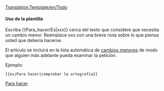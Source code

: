 <noinclude>[[Translation:Template/en/Todo]]</noinclude>{{es/Metaplantilla de avisos| tipo   = información
| imagen = en/Klipper.png
| texto  = <strong>Para hacer...</strong><br />{{{1|Quien agregó esta plantilla no ha indicado lo que debía hacerse, por lo que deben eliminarse o actualizarse con la acción correspondiente.}}}
}}<includeonly>{{{2|[[Category:es/Para hacer]]}}}</includeonly><noinclude>

====Uso de la plantilla====
Escriba <nowiki>{{</nowiki>Para_hacer/Es<nowiki>|xxx}}</nowiki> cerca del texto que considere que necesita un cambio menor. Reemplace xxx con una breve nota sobre lo que piensa usted que debería hacerse.

El artículo se incluirá en la lista automática de [[:Category:es/Para hacer|cambios menores]] de modo que alguien más adelante pueda examinar la petición.

Ejemplo:
<pre>{{es/Para hacer|comprobar la ortografía}}</pre>

[[Category:es/Cajas de mensajes|Para hacer]]</noinclude>